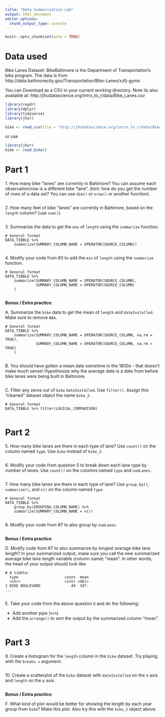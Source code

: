 ```yaml
---
title: "Data Summarization Lab"
output: html_document
editor_options: 
  chunk_output_type: console
---
```


```r
knitr::opts_chunk$set(echo = TRUE)
```

# Data used

Bike Lanes Dataset: BikeBaltimore is the Department of Transportation's bike program. 
The data is from http://data.baltimorecity.gov/Transportation/Bike-Lanes/xzfj-gyms

You can Download as a CSV in your current working directory.  Note its also available at: 	http://jhudatascience.org/intro_to_r/data/Bike_Lanes.csv 

```r
library(readr)
library(dplyr)
library(tidyverse)
library(jhur)

bike <- read_csv(file = "http://jhudatascience.org/intro_to_r/data/Bike_Lanes.csv")
```

or use 

```r
library(jhur)
bike <- read_bike()
```


# Part 1

1\. How many bike "lanes" are currently in Baltimore?  You can assume each observation/row is a different bike "lane".  (hint: how do you get the number of rows of a data set? You can use `dim()` or `nrow()` or another function).

```r

```


2\. How many feet of bike "lanes" are currently in Baltimore, based on the `length` column? (use `sum()`)

```r

```


3\. Summarize the data to get the `max` of `length` using the `summarize` function.

```
# General format 
DATA_TIBBLE %>% 
    summarize(SUMMARY_COLUMN_NAME = OPERATOR(SOURCE_COLUMN))
```

```r

```


4\. Modify your code from #3 to add the `min` of `length` using the `summarize` function.

```
# General format 
DATA_TIBBLE %>% 
    summarize(SUMMARY_COLUMN_NAME = OPERATOR(SOURCE_COLUMN),
              SUMMARY_COLUMN_NAME = OPERATOR(SOURCE_COLUMN)
    )
```

```r

```


**Bonus / Extra practice**:

A\. Summarize the `bike` data to get the mean of `length` and `dateInstalled`. Make sure to remove `NA`s.

```
# General format 
DATA_TIBBLE %>% 
    summarize(SUMMARY_COLUMN_NAME = OPERATOR(SOURCE_COLUMN, na.rm = TRUE),
              SUMMARY_COLUMN_NAME = OPERATOR(SOURCE_COLUMN, na.rm = TRUE)
    )
```

```r

```


B\. You should have gotten a mean date sometime in the 1800s - that doesn't make much sense! Hypothesize why the average date is a date from before bike lanes were being built in Baltimore.

```r

```


C\. Filter any zeros out of `bike` `dateInstalled`. Use `filter()`. Assign this "cleaned" dataset object the name `bike_2`.

```
# General format 
DATA_TIBBLE %>% filter(LOGICAL_COMPARISON)
```

```r

```


# Part 2

5\. How many bike lanes are there in each type of lane? Use `count()` on the column named `type`. Use `bike` instead of `bike_2`.

```r

```


6\. Modify your code from question 5 to break down each lane type by number of lanes. Use `count()` on the columns named `type` and `numLanes`.

```r

```


7\. How many bike lanes are there in each type of lane? Use `group_by()`, `summarize()`, and `n()` on the column named `type`.

```
# General format 
DATA_TIBBLE %>% 
    group_by(GROUPING_COLUMN_NAME) %>% 
    summarize(SUMMARY_COLUMN_NAME = n())
```

```r

```


8\. Modify your code from #7 to also group by `numLanes`.

```r

```


**Bonus / Extra practice**:

D\. Modify code from #7 to also summarize by longest average bike lane length? In your summarized output, make sure you call the new summarized average bike lane length variable (column name) "mean". In other words, the head of your output should look like:

```
# A tibble: 
  type                     count  mean
  <chr>                    <int> <dbl>
1 BIKE BOULEVARD              49  197.
...
```

```r

```


E\. Take your code from the above question `D` and do the following:

- Add another pipe (`%>%`)
- Add the `arrange()` to sort the output by the summarized column "mean".

```r

```


# Part 3

9\. Create a histogram for the `length` column in the `bike` dataset. Try playing with the `breaks =` argument.

```r

```


10\. Create a scatterplot of the `bike` dataset with `dateInstalled` on the x axis and `length` on the y axis.

```r

```


**Bonus / Extra practice**:


F\. What kind of plot would be better for showing the length by each year group from `bike`? Make this plot. Also try this with the `bike_2` object above.

```r

```


